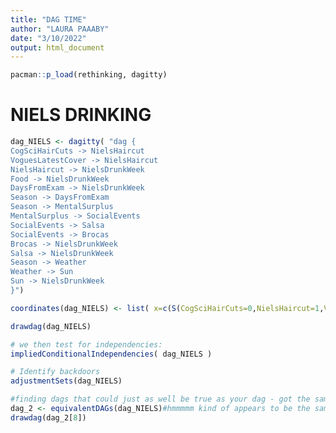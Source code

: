 ```yaml
---
title: "DAG TIME"
author: "LAURA PAAABY"
date: "3/10/2022"
output: html_document
---
```

```r
pacman::p_load(rethinking, dagitty)
```


# NIELS DRINKING 
```r
dag_NIELS <- dagitty( "dag {
CogSciHairCuts -> NielsHaircut 
VoguesLatestCover -> NielsHaircut
NielsHaircut -> NielsDrunkWeek
Food -> NielsDrunkWeek
DaysFromExam -> NielsDrunkWeek
Season -> DaysFromExam
Season -> MentalSurplus
MentalSurplus -> SocialEvents
SocialEvents -> Salsa
SocialEvents -> Brocas
Brocas -> NielsDrunkWeek
Salsa -> NielsDrunkWeek
Season -> Weather
Weather -> Sun
Sun -> NielsDrunkWeek
}")

coordinates(dag_NIELS) <- list( x=c(S(CogSciHairCuts=0,NielsHaircut=1,VoguesLatestCover=2, Food=0,DaysFromExam=0, NielsDrunkWeek=1, Salsa=2,Brocas =2, Sun=2, Weather=3, Season =4, MentalSurplus = 4, SocialEvents =3 ) ,                                             y=c(CogSciHairCuts=0,NielsHaircut=0,VoguesLatestCover=0, Food=1,DaysFromExam=2, NielsDrunkWeek=1, Salsa=1, Brocas =2, Sun=3, Weather=3, Season =4, MentalSurplus = 2, SocialEvents =2) ) 

drawdag(dag_NIELS)


```
```r
# we then test for independencies:
impliedConditionalIndependencies( dag_NIELS )
```

```r
# Identify backdoors 
adjustmentSets(dag_NIELS)
```
```r
#finding dags that could just as well be true as your dag - got the same  implied conditional independencies
dag_2 <- equivalentDAGs(dag_NIELS)#hmmmmm kind of appears to be the same 
drawdag(dag_2[8])
```

